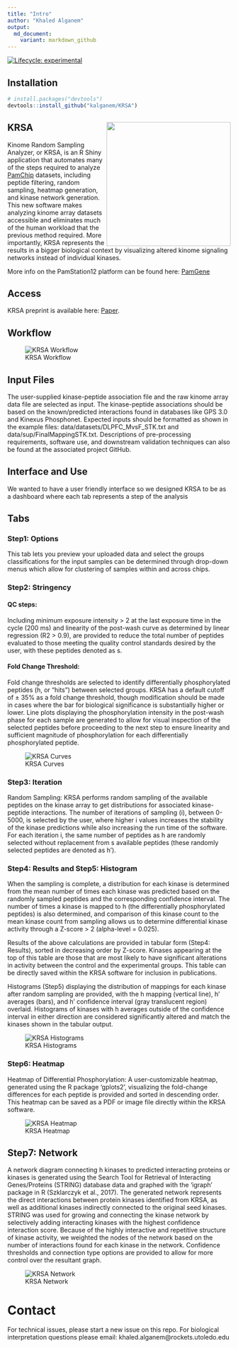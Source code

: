 ```yaml
---
title: "Intro"
author: "Khaled Alganem"
output:
  md_document:
    variant: markdown_github
---
```



<!-- badges: start -->
[![Lifecycle: experimental](https://img.shields.io/badge/lifecycle-experimental-orange.svg)](https://www.tidyverse.org/lifecycle/#experimental)
<!-- badges: end -->

## Installation

``` r
# install.packages("devtools")
devtools::install_github("kalganem/KRSA")
```

## KRSA <img src='figures/krsa_logo_v3.png' align="right" height="280" />

Kinome Random Sampling Analyzer, or KRSA, is an R Shiny application that automates many of the steps required to analyze [PamChip]("https://pamgene.com/technology/") datasets, including peptide filtering, random sampling, heatmap generation, and kinase network generation. This new software makes analyzing kinome array datasets accessible and eliminates much of the human workload that the previous method required. More importantly, KRSA represents the results in a bigger biological context by visualizing altered kinome signaling networks instead of individual kinases.

More info on the PamStation12 platform can be found here: [PamGene]("https://pamgene.com/")


## Access

KRSA preprint is available here: [Paper]("https://www.biorxiv.org/content/10.1101/2020.08.26.268581v1").


## Workflow

![KRSA Workflow](figures/workflow.jpg)

## Input Files

The user-supplied kinase-peptide association file and the raw kinome array data file are selected as input. The kinase-peptide associations should be based on the known/predicted interactions found in databases like GPS 3.0 and Kinexus Phosphonet. Expected inputs should be formatted as shown in the example files: data/datasets/DLPFC_MvsF_STK.txt and data/sup/FinalMappingSTK.txt. Descriptions of pre-processing requirements, software use, and downstream validation techniques can also be found at the associated project GitHub.




## Interface and Use

We wanted to have a user friendly interface so we designed KRSA to be as a dashboard where each tab represents a step of the analysis 


## Tabs

### Step1: Options

This tab lets you preview your uploaded data and select the groups classifications for the input samples can be determined through drop-down menus which allow for clustering of samples within and across chips. 



### Step2: Stringency


#### QC steps:

Including minimum exposure intensity > 2 at the last exposure time in the cycle (200 ms) and linearity of the post-wash curve as determined by linear regression (R2 > 0.9), are provided to reduce the total number of peptides evaluated to those meeting the quality control standards desired by the user, with these peptides denoted as s. 


#### Fold Change Threshold:

Fold change thresholds are selected to identify differentially phosphorylated peptides (h, or “hits”) between selected groups. KRSA has a default cutoff of ± 35% as a fold change threshold, though modification should be made in cases where the bar for biological significance is substantially higher or lower. Line plots displaying the phosphorylation intensity in the post-wash phase for each sample are generated to allow for visual inspection of the selected peptides before proceeding to the next step to ensure linearity and sufficient magnitude of phosphorylation for each differentially phosphorylated peptide.

![KRSA Curves](figures/curves.gif)



### Step3: Iteration

Random Sampling: KRSA performs random sampling of the available peptides on the kinase array to get distributions for associated kinase-peptide interactions. The number of iterations of sampling (i), between 0-5000, is selected by the user, where higher i values increases the stability of the kinase predictions while also increasing the run time of the software. For each iteration i, the same number of peptides as h are randomly selected without replacement from s available peptides (these randomly selected peptides are denoted as h’).



### Step4: Results and Step5: Histogram

When the sampling is complete, a distribution for each kinase is determined from the mean number of times each kinase was predicted based on the randomly sampled peptides and the corresponding confidence interval. The number of times a kinase is mapped to h (the differentially phosphorylated peptides) is also determined, and comparison of this kinase count to the mean kinase count from sampling allows us to determine differential kinase activity through a Z-score > 2 (alpha-level = 0.025).

Results of the above calculations are provided in tabular form (Step4: Results), sorted in decreasing order by Z-score. Kinases appearing at the top of this table are those that are most likely to have significant alterations in activity between the control and the experimental groups. This table can be directly saved within the KRSA software for inclusion in publications.

Histograms (Step5) displaying the distribution of mappings for each kinase after random sampling are provided, with the h mapping (vertical line), h’ averages (bars), and h’ confidence interval (gray translucent region) overlaid. Histograms of kinases with h averages outside of the confidence interval in either direction are considered significantly altered and match the kinases shown in the tabular output.

![KRSA Histograms](figures/hits.jpg)



### Step6: Heatmap
Heatmap of Differential Phosphorylation: A user-customizable heatmap, generated using the R package ‘gplots2’, visualizing the fold-change differences for each peptide is provided and sorted in descending order. This heatmap can be saved as a PDF or image file directly within the KRSA software.

![KRSA Heatmap](figures/heatmap.jpg)



## Step7: Network
A network diagram connecting h kinases to predicted interacting proteins or kinases is generated using the Search Tool for Retrieval of Interacting Genes/Proteins (STRING) database data and graphed with the ‘igraph’ package in R (Szklarczyk et al., 2017). The generated network represents the direct interactions between protein kinases identified from KRSA, as well as additional kinases indirectly connected to the original seed kinases. STRING was used for growing and connecting the kinase network by selectively adding interacting kinases with the highest confidence interaction score. Because of the highly interactive and repetitive structure of kinase activity, we weighted the nodes of the network based on the number of interactions found for each kinase in the network. Confidence thresholds and connection type options are provided to allow for more control over the resultant graph.

![KRSA Network](figures/networks.jpg)


# Contact

For technical issues, please start a new issue on this repo.
For biological interpretation questions please email: khaled.alganem@rockets.utoledo.edu
